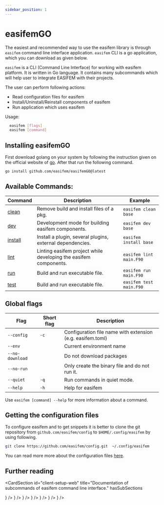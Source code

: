 ```yaml
---
sidebar_position: 1
---
```


# easifemGO

The easiest and recommended way to use the easifem library is through `easifem` command line interface application. `easifem` CLI is a go application, which you can download as given below.

`easifem` is a CLI (Command Line Interface) for working with
easifem platform. It is written in Go language. It contains
many subcommands which will help user to integrate EASIFEM
with their projects.

The user can perform following actions:

- Read configuration files for easifem
- Install/Uninstall/Reinstall components of easifem
- Run application which uses easifem

Usage:

```bash
  easifem [flags]
  easifem [command]
```

## Installing easifemGO

First download golang on your system by following the instruction given on the official website of [go](https://go.dev/https://go.dev/). After that run the following command.

```bash
go install github.com/easifem/easifemGO@latest
```

## Available Commands:

| Command | Description | Example |
| --- | --- | --- |
| [clean](./clean.md) | Remove build and install files of a pkg. | `easifem clean base` |
| [dev](./dev.md) | Development mode for building easifem components. | `easifem dev base` |
| [install](./install.md) | Install a plugin, several plugins, external dependencies. | `easifem install base` |
| [lint](./lint.md) | Linting easifem  project while developing the easifem components. | `easifem lint main.F90` |
| [run](./run.md) | Build and run executable file. | `easifem run main.F90` |
| [test](./test.md) | Build and run executable file. | `easifem test main.F90` |

## Global flags

| Flag | Short flag | Description |
| --- | --- | --- |
| `--config` | `-c` | Configuration file name with extension (e.g. easifem.toml) |
| `--env` | | Current environment name |
| `--no-download` | | Do not download packages |
| `--no-run` | | Only create the binary file and do not run it. |
| `--quiet` | `-q` | Run commands in quiet mode. |
| `--help` | `-h` | Help for easifem |

Use `easifem [command] --help` for more information about a command.

## Getting the configuration files

To configure easifem and to get snippets it is better to clone the git repository from `github.com/easifem/config` to `$HOME/.config/easifem` by using following.

```bash
git clone https://github.com/easifem/config.git  ~/.config/easifem
```

You can read more more about the configuration files [here](./config.md).

## Further reading


<CardSection
  id="client-setup-web"
  title="Documentation of subcommands of easifem command line interface."
  hasSubSections
>
  <CardSection id="web-sdk" title="">
    <Card
      title="Read about the configuration"
      to={'/guides/easifemGO/config'}
      icon={<SystemInstallIcon />}
    />
    <Card
      title="install subcommand"
      to={'/guides/easifemGO/install'}
      icon={<CodepenIcon />}
    />
    <Card
      title="dev subcommand"
      to={'/guides/easifemGO/dev'}
      icon={<CommandIcon />}
    />
    <Card
      title="clean subcommand"
      to={'/guides/easifemGO/clean'}
      icon={<SystemInstallIcon />}
    />
    <Card
      title="lint subcommand"
      to={'/guides/easifemGO/lint'}
      icon={<EasifemBaseIcon />}
    />
    <Card
      title="run subcommand"
      to={'/guides/easifemGO/run'}
      icon={<EasifemClassesIcon />}
    />
    <Card
      title="test subcommand"
      to={'/guides/easifemGO/test'}
      icon={<EasifemMaterialsIcon />}
    />
  </CardSection>
</CardSection>
